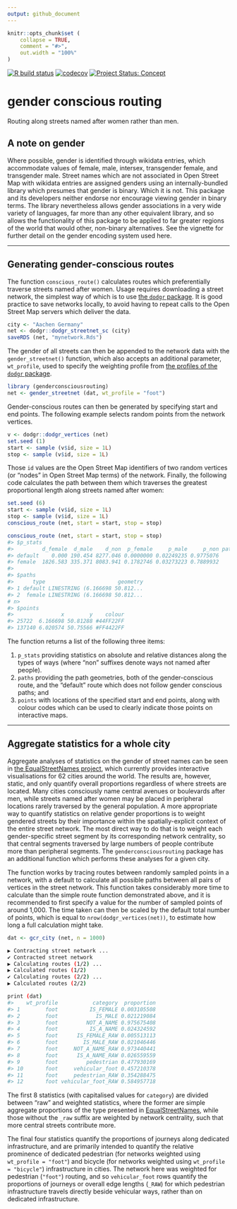 ```yaml
---
output: github_document
---
```


<!-- README.md is generated from README.Rmd. Please edit that file -->

```r
knitr::opts_chunk$set (
    collapse = TRUE,
    comment = "#>",
    out.width = "100%"
)
```

<!-- badges: start -->
[![R build status](https://github.com/mpadge/gender-conscious-routing/workflows/R-CMD-check/badge.svg)](https://github.com/mpadge/gender-conscious-routing/actions?query=workflow%3AR-CMD-check)
[![codecov](https://codecov.io/gh/mpadge/gender-conscious-routing/branch/master/graph/badge.svg)](https://codecov.io/gh/mpadge/gender-conscious-routing)
[![Project Status: Concept](http://www.repostatus.org/badges/latest/concept.svg)](http://www.repostatus.org/#concept)
<!-- badges: end -->

# gender conscious routing

Routing along streets named after women rather than men.

## A note on gender

Where possible, gender is identified through wikidata entries, which
accommodate values of female, male, intersex, transgender female, and
transgender male. Street names which are not associated in Open Street Map with
wikidata entries are assigned genders using an internally-bundled library which
presumes that gender is binary. Which it is not. This package and its
developers neither endorse nor encourage viewing gender in binary terms. The
library nevertheless allows gender associations in a very wide variety of
languages, far more than any other equivalent library, and so allows the
functionality of this package to be applied to far greater regions of the world
that would other, non-binary alternatives. See the vignette for further detail
on the gender encoding system used here.

---

## Generating gender-conscious routes

The function `conscious_route()` calculates routes which preferentially
traverse streets named after women. Usage requires downloading a street
network, the simplest way of which is to use [the `dodgr`
package](https://github.com/atfutures/dodgr). It is good practice to save
networks locally, to avoid having to repeat calls to the Open Street Map
servers which deliver the data.

```r
city <- "Aachen Germany"
net <- dodgr::dodgr_streetnet_sc (city)
saveRDS (net, "mynetwork.Rds")
```

The gender of all streets can then be appended to the network data with the
`gender_streetnet()` function, which also accepts an additional parameter,
`wt_profile`, used to specify the weighting profile from [the profiles of the
`dodgr`
package](https://atfutures.github.io/dodgr/reference/weighting_profiles.html).

```r
library (genderconsciousrouting)
net <- gender_streetnet (dat, wt_profile = "foot")
```

Gender-conscious routes can then be generated by specifying start and end
points. The following example selects random points from the network vertices.

```r
v <- dodgr::dodgr_vertices (net)
set.seed (1)
start <- sample (v$id, size = 1L)
stop <- sample (v$id, size = 1L)
```

Those `id` values are the Open Street Map identifiers of two random vertices
(or "nodes" in Open Street Map terms) of the network. Finally, the following
code calculates the  path between them which traverses the greatest
proportional length along streets named after women:

```r
set.seed (6)
start <- sample (v$id, size = 1L)
stop <- sample (v$id, size = 1L)
conscious_route (net, start = start, stop = stop)
```


```r
conscious_route (net, start = start, stop = stop)
#> $p_stats
#>         d_female  d_male    d_non  p_female     p_male     p_non path_length path_length_rel
#> default    0.000 190.454 8277.046 0.0000000 0.02249235 0.9775076     8467.50        1.000000
#> female  1826.583 335.371 8083.941 0.1782746 0.03273223 0.7889932    10245.89        1.210026
#>
#> $paths
#>      type                       geometry
#> 1 default LINESTRING (6.166698 50.812...
#> 2  female LINESTRING (6.166698 50.812...
# n>
#> $points
#>               x        y    colour
#> 25722  6.166698 50.81288 #44FF22FF
#> 137140 6.020574 50.75566 #FF4422FF
```

The function returns a list of the following three items:

1. `p_stats` providing statistics on absolute and relative distances along the
   types of ways (where "non" suffixes denote ways not named after people).
2. `paths` providing the path geometries, both of the gender-conscious route,
   and the "default" route which does not follow gender conscious paths; and
3. `points` with locations of the specified start and end points, along with
   colour codes which can be used to clearly indicate those points on
   interactive maps.

---

## Aggregate statistics for a whole city

Aggregate analyses of statistics on the gender of street names can be seen in
[the EqualStreetNames project](https://equalstreetnames.org/), which currently
provides interactive visualisations for 62 cities around the world. The results
are, however, static, and only quantify overall proportions regardless of where
streets are located. Many cities consciously name central avenues or boulevards
after men, while streets named after women may be placed in peripheral
locations rarely traversed by the general population. A more appropriate way to
quantify statistics on relative gender proportions is to weight gendered
streets by their importance within the spatially-explicit context of the entire
street network. The most direct way to do that is to weight each
gender-specific street segment by its corresponding network centrality, so that
central segments traversed by large numbers of people contribute more than
peripheral segments. The `genderconsciousrouting` package has an additional
function which performs these analyses for a given city.

The function works by tracing routes between randomly sampled points in a
network, with a default to calculate all possible paths between all pairs of
vertices in the street network. This function takes considerably more time to
calculate than the simple route function demonstrated above, and it is
recommended to first specify a value for the number of sampled points of around
1,000. The time taken can then be scaled by the default total number of points,
which is equal to `nrow(dodgr_vertices(net))`, to estimate how long a full
calculation might take.

```r
dat <- gcr_city (net, n = 1000)
```

```bash
▶ Contracting street network ...
✔ Contracted street network
▶ Calculating routes (1/2) ...
▶ Calculated routes (1/2)
✔ Calculating routes (2/2) ...
▶ Calculated routes (2/2)

print (dat)
#>    wt_profile           category  proportion
#> 1        foot          IS_FEMALE 0.003105508
#> 2        foot            IS_MALE 0.021219084
#> 3        foot         NOT_A_NAME 0.975675408
#> 4        foot          IS_A_NAME 0.024324592
#> 5        foot      IS_FEMALE_RAW 0.005513113
#> 6        foot        IS_MALE_RAW 0.021046446
#> 7        foot     NOT_A_NAME_RAW 0.973440441
#> 8        foot      IS_A_NAME_RAW 0.026559559
#> 9        foot         pedestrian 0.477930169
#> 10       foot     vehicular_foot 0.457210378
#> 11       foot     pedestrian_RAW 0.354288475
#> 12       foot vehicular_foot_RAW 0.584957718
```

The first 8 statistics (with capitalised values for `category`) are 
divided between "raw" and weighted statistics, where the former are simple
aggregate proportions of the type presented in
[EqualStreetNames](https://equalstreetnames.org/), while those without the
`_raw` suffix are weighted by network centrality, such that more central
streets contribute more.

The final four statistics quantify the proportions of journeys along dedicated
infrastructure, and are primarily intended to quantify the relative prominence
of dedicated pedestrian (for networks weighted using `wt_profile = "foot"`) and
bicycle (for networks weighted using `wt_profile = "bicycle"`) infrastructure
in cities. The network here was weighted for pedestrian (`"foot"`) routing, and
so `vehicular_foot` rows quantify the proportions of journeys or overall edge
lengths (`_RAW`) for which pedestrian infrastructure travels directly beside
vehicular ways, rather than on dedicated infrastructure.
